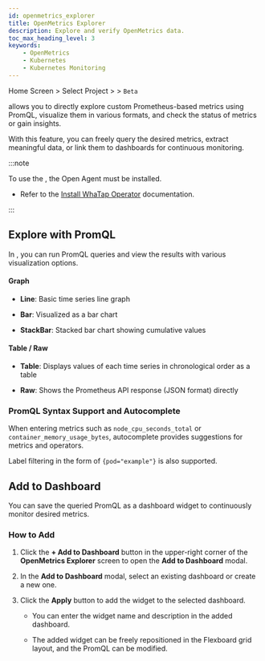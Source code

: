 ```yaml
---
id: openmetrics_explorer
title: OpenMetrics Explorer
description: Explore and verify OpenMetrics data.
toc_max_heading_level: 3
keywords: 
    - OpenMetrics
    - Kubernetes
    - Kubernetes Monitoring
---
```


Home Screen &gt; Select Project &gt; <Cmdname sid="side_analysis" className="uitext" /> &gt; <Cmdname sid="openmetrics_explorer" className="uitext" /> <code class="Beta">Beta</code>

<Cmdname sid="openmetrics_explorer" className="uitext" /> allows you to directly explore custom Prometheus-based metrics using PromQL, visualize them in various formats, and check the status of metrics or gain insights.

With this feature, you can freely query the desired metrics, extract meaningful data, or link them to dashboards for continuous monitoring.

:::note

To use the <Cmdname sid="openmetrics_explorer" className="uitext" />, the Open Agent must be installed.

* Refer to the [Install WhaTap Operator](install-whatap-operator) documentation.

:::

## Explore with PromQL

In <Cmdname sid="openmetrics_explorer" className="uitext" />, you can run PromQL queries and view the results with various visualization options.

<ImgLang img='openmetrics-explorer.png' desc='openmetrics-explorer' />

#### Graph

* **Line**: Basic time series line graph

* **Bar**: Visualized as a bar chart

* **StackBar**: Stacked bar chart showing cumulative values

#### Table / Raw

* **Table**: Displays values of each time series in chronological order as a table

* **Raw**: Shows the Prometheus API response (JSON format) directly

### PromQL Syntax Support and Autocomplete

When entering metrics such as `node_cpu_seconds_total` or `container_memory_usage_bytes`, autocomplete provides suggestions for metrics and operators.

Label filtering in the form of `{pod="example"}` is also supported.

## Add to Dashboard

You can save the queried PromQL as a dashboard widget to continuously monitor desired metrics.

### How to Add

1. Click the **+ Add to Dashboard** button in the upper-right corner of the **OpenMetrics Explorer** screen to open the **Add to Dashboard** modal.

1. In the **Add to Dashboard** modal, select an existing dashboard or create a new one.

1. Click the **Apply** button to add the widget to the selected dashboard.

    * You can enter the widget name and description in the added dashboard.

    * The added widget can be freely repositioned in the Flexboard grid layout, and the PromQL can be modified.